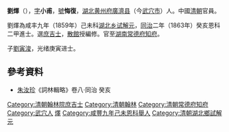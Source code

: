 '''劉燡'''（{{bd|？|  |？|}}），[[表字|字]]'''小甫'''，[[號|號]]'''悔復'''，[[湖北|湖北]][[黄州府|黄州府]][[廣濟县|廣濟县]]（今[[武穴市|武穴市]]）人。中國[[清朝|清朝]]官員。

劉燡為咸丰九年（1859年）己未科[[湖北|湖北]][[乡试|乡试]][[解元|解元]]，[[同治|同治]]二年（1863年）癸亥恩科二甲進士。選[[庶吉士|庶吉士]]，[[散館|散館]]授編修。官至[[湖南|湖南]][[常德府|常德府]][[知府|知府]]。

子[[劉寅浚|劉寅浚]]，光绪庚寅进士。

==參考資料==
*[[朱汝珍|朱汝珍]]《詞林輯略》卷八·同治 癸亥

{{清朝人物小作品}}
{{DEFAULTSORT:Liu劉}}
{{同治二年癸亥恩科殿試金榜}}
[[Category:清朝翰林院庶吉士|Category:清朝翰林院庶吉士]]
[[Category:清朝翰林|Category:清朝翰林]]
[[Category:清朝常德府知府|Category:清朝常德府知府]]
[[Category:武穴人|Category:武穴人]]
[[Category:劉姓|燡]]
[[Category:咸豐九年己未恩科舉人|Category:咸豐九年己未恩科舉人]]
[[Category:清朝湖北鄉試解元|Category:清朝湖北鄉試解元]]